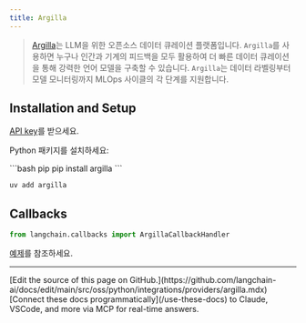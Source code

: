 ```yaml
---
title: Argilla
---
```


>[Argilla](https://argilla.io/)는 LLM을 위한 오픈소스 데이터 큐레이션 플랫폼입니다.
> `Argilla`를 사용하면 누구나 인간과 기계의 피드백을 모두 활용하여 더 빠른 데이터 큐레이션을 통해 강력한 언어 모델을 구축할 수 있습니다. `Argilla`는 데이터 라벨링부터 모델 모니터링까지 MLOps 사이클의 각 단계를 지원합니다.

## Installation and Setup

[API key](https://platform.openai.com/account/api-keys)를 받으세요.

Python 패키지를 설치하세요:

<CodeGroup>
```bash pip
pip install argilla
```

```bash uv
uv add argilla
```
</CodeGroup>

## Callbacks


```python
from langchain.callbacks import ArgillaCallbackHandler
```

[예제](/oss/python/integrations/callbacks/argilla)를 참조하세요.

---

<Callout icon="pen-to-square" iconType="regular">
    [Edit the source of this page on GitHub.](https://github.com/langchain-ai/docs/edit/main/src/oss/python/integrations/providers/argilla.mdx)
</Callout>
<Tip icon="terminal" iconType="regular">
    [Connect these docs programmatically](/use-these-docs) to Claude, VSCode, and more via MCP for    real-time answers.
</Tip>
